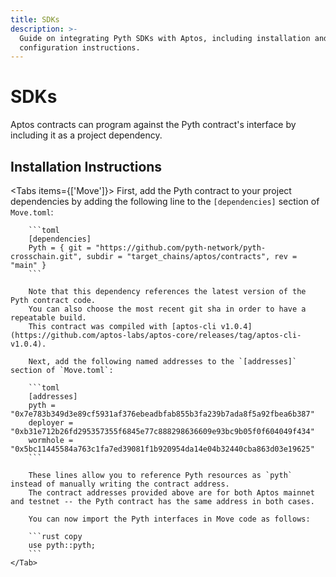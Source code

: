 ```yaml
---
title: SDKs
description: >-
  Guide on integrating Pyth SDKs with Aptos, including installation and
  configuration instructions.
---
```


# SDKs

Aptos contracts can program against the Pyth contract's interface by including it as a project dependency.

## Installation Instructions

<Tabs items={['Move']}>
    <Tab>
        First, add the Pyth contract to your project dependencies by adding the following line to the `[dependencies]` section of `Move.toml`:

        ```toml
        [dependencies]
        Pyth = { git = "https://github.com/pyth-network/pyth-crosschain.git", subdir = "target_chains/aptos/contracts", rev = "main" }
        ```

        Note that this dependency references the latest version of the Pyth contract code.
        You can also choose the most recent git sha in order to have a repeatable build.
        This contract was compiled with [aptos-cli v1.0.4](https://github.com/aptos-labs/aptos-core/releases/tag/aptos-cli-v1.0.4).

        Next, add the following named addresses to the `[addresses]` section of `Move.toml`:

        ```toml
        [addresses]
        pyth = "0x7e783b349d3e89cf5931af376ebeadbfab855b3fa239b7ada8f5a92fbea6b387"
        deployer = "0xb31e712b26fd295357355f6845e77c888298636609e93bc9b05f0f604049f434"
        wormhole = "0x5bc11445584a763c1fa7ed39081f1b920954da14e04b32440cba863d03e19625"
        ```

        These lines allow you to reference Pyth resources as `pyth` instead of manually writing the contract address.
        The contract addresses provided above are for both Aptos mainnet and testnet -- the Pyth contract has the same address in both cases.

        You can now import the Pyth interfaces in Move code as follows:

        ```rust copy
        use pyth::pyth;
        ```
    </Tab>

</Tabs>
